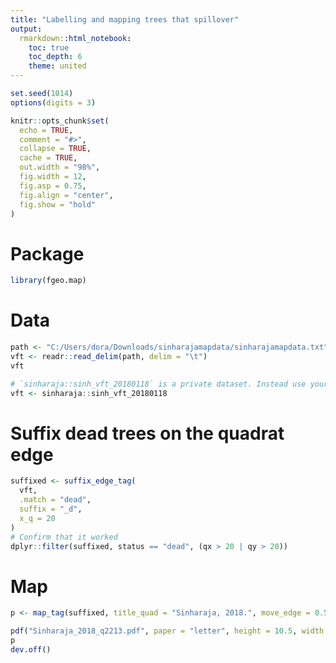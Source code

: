 ```yaml
---
title: "Labelling and mapping trees that spillover"
output:
  rmarkdown::html_notebook:
    toc: true
    toc_depth: 6
    theme: united
---
```


```r
set.seed(1014)
options(digits = 3)

knitr::opts_chunk$set(
  echo = TRUE,
  comment = "#>",
  collapse = TRUE,
  cache = TRUE,
  out.width = "98%", 
  fig.width = 12, 
  fig.asp = 0.75,
  fig.align = "center",
  fig.show = "hold"
)
```

# Package

```r
library(fgeo.map)
```

# Data

```r
path <- "C:/Users/dora/Downloads/sinharajamapdata/sinharajamapdata.txt"
vft <- readr::read_delim(path, delim = "\t")
vft
```

```r
# `sinharaja::sinh_vft_20180118` is a private dataset. Instead use your data.
vft <- sinharaja::sinh_vft_20180118
```

# Suffix dead trees on the quadrat edge

```r
suffixed <- suffix_edge_tag(
  vft,
  .match = "dead",
  suffix = "_d",
  x_q = 20
)
# Confirm that it worked
dplyr::filter(suffixed, status == "dead", (qx > 20 | qy > 20))
```

# Map

```r
p <- map_tag(suffixed, title_quad = "Sinharaja, 2018.", move_edge = 0.5)

pdf("Sinharaja_2018_q2213.pdf", paper = "letter", height = 10.5, width = 8)
p
dev.off()
```

